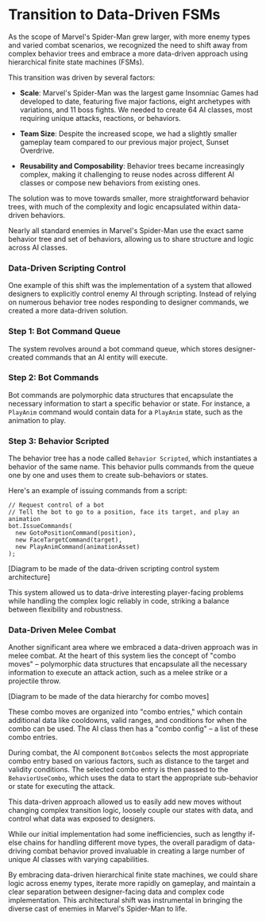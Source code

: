 
# Transition to Data-Driven FSMs

As the scope of Marvel's Spider-Man grew larger, with more enemy types and varied combat scenarios, we recognized the need to shift away from complex behavior trees and embrace a more data-driven approach using hierarchical finite state machines (FSMs).

This transition was driven by several factors:

- **Scale**: Marvel's Spider-Man was the largest game Insomniac Games had developed to date, featuring five major factions, eight archetypes with variations, and 11 boss fights. We needed to create 64 AI classes, most requiring unique attacks, reactions, or behaviors.

- **Team Size**: Despite the increased scope, we had a slightly smaller gameplay team compared to our previous major project, Sunset Overdrive.

- **Reusability and Composability**: Behavior trees became increasingly complex, making it challenging to reuse nodes across different AI classes or compose new behaviors from existing ones.

The solution was to move towards smaller, more straightforward behavior trees, with much of the complexity and logic encapsulated within data-driven behaviors.

<Callout>
Nearly all standard enemies in Marvel's Spider-Man use the exact same behavior tree and set of behaviors, allowing us to share structure and logic across AI classes.
</Callout>

### Data-Driven Scripting Control

One example of this shift was the implementation of a system that allowed designers to explicitly control enemy AI through scripting. Instead of relying on numerous behavior tree nodes responding to designer commands, we created a more data-driven solution.

<Steps>

### Step 1: Bot Command Queue

The system revolves around a bot command queue, which stores designer-created commands that an AI entity will execute.

### Step 2: Bot Commands

Bot commands are polymorphic data structures that encapsulate the necessary information to start a specific behavior or state. For instance, a `PlayAnim` command would contain data for a `PlayAnim` state, such as the animation to play.

### Step 3: Behavior Scripted

The behavior tree has a node called `Behavior Scripted`, which instantiates a behavior of the same name. This behavior pulls commands from the queue one by one and uses them to create sub-behaviors or states.

</Steps>

Here's an example of issuing commands from a script:

```
// Request control of a bot
// Tell the bot to go to a position, face its target, and play an animation
bot.IssueCommands(
  new GotoPositionCommand(position),
  new FaceTargetCommand(target),
  new PlayAnimCommand(animationAsset)
);
```

[Diagram to be made of the data-driven scripting control system architecture]

This system allowed us to data-drive interesting player-facing problems while handling the complex logic reliably in code, striking a balance between flexibility and robustness.

### Data-Driven Melee Combat

Another significant area where we embraced a data-driven approach was in melee combat. At the heart of this system lies the concept of "combo moves" – polymorphic data structures that encapsulate all the necessary information to execute an attack action, such as a melee strike or a projectile throw.

[Diagram to be made of the data hierarchy for combo moves]

These combo moves are organized into "combo entries," which contain additional data like cooldowns, valid ranges, and conditions for when the combo can be used. The AI class then has a "combo config" – a list of these combo entries.

During combat, the AI component `BotCombos` selects the most appropriate combo entry based on various factors, such as distance to the target and validity conditions. The selected combo entry is then passed to the `BehaviorUseCombo`, which uses the data to start the appropriate sub-behavior or state for executing the attack.

This data-driven approach allowed us to easily add new moves without changing complex transition logic, loosely couple our states with data, and control what data was exposed to designers.

While our initial implementation had some inefficiencies, such as lengthy if-else chains for handling different move types, the overall paradigm of data-driving combat behavior proved invaluable in creating a large number of unique AI classes with varying capabilities.

By embracing data-driven hierarchical finite state machines, we could share logic across enemy types, iterate more rapidly on gameplay, and maintain a clear separation between designer-facing data and complex code implementation. This architectural shift was instrumental in bringing the diverse cast of enemies in Marvel's Spider-Man to life.